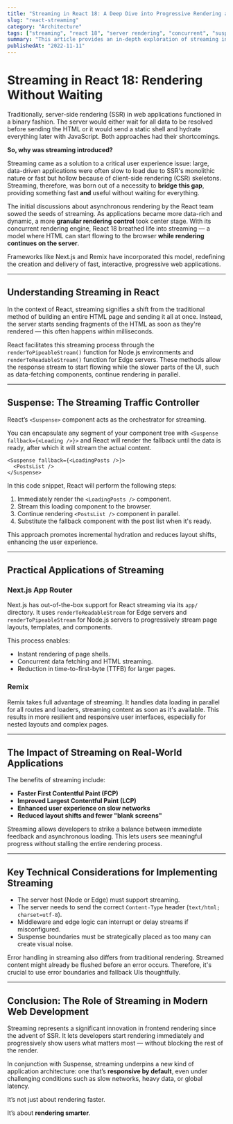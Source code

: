```yaml
---
title: "Streaming in React 18: A Deep Dive into Progressive Rendering and Performance Optimization"
slug: "react-streaming"
category: "Architecture"
tags: ["streaming", "react 18", "server rendering", "concurrent", "suspense"]
summary: "This article provides an in-depth exploration of streaming in React 18 — how it improves page load speeds by delivering content progressively, and how Suspense controls the rendering process. We also discuss how prominent frameworks like Next.js and Remix utilize this feature for performance enhancement."
publishedAt: "2022-11-11"
---
```


# Streaming in React 18: Rendering Without Waiting

Traditionally, server-side rendering (SSR) in web applications functioned in a binary fashion. The server would either wait for all data to be resolved before sending the HTML or it would send a static shell and hydrate everything later with JavaScript. Both approaches had their shortcomings.

**So, why was streaming introduced?**

Streaming came as a solution to a critical user experience issue: large, data-driven applications were often slow to load due to SSR's monolithic nature or fast but hollow because of client-side rendering (CSR) skeletons. Streaming, therefore, was born out of a necessity to **bridge this gap**, providing something fast **and** useful without waiting for everything.

The initial discussions about asynchronous rendering by the React team sowed the seeds of streaming. As applications became more data-rich and dynamic, a more **granular rendering control** took center stage. With its concurrent rendering engine, React 18 breathed life into streaming — a model where HTML can start flowing to the browser **while rendering continues on the server**.

Frameworks like Next.js and Remix have incorporated this model, redefining the creation and delivery of fast, interactive, progressive web applications.

---

## Understanding Streaming in React

In the context of React, streaming signifies a shift from the traditional method of building an entire HTML page and sending it all at once. Instead, the server starts sending fragments of the HTML as soon as they're rendered — this often happens within milliseconds.

React facilitates this streaming process through the `renderToPipeableStream()` function for Node.js environments and `renderToReadableStream()` function for Edge servers. These methods allow the response stream to start flowing while the slower parts of the UI, such as data-fetching components, continue rendering in parallel.

---

## Suspense: The Streaming Traffic Controller

React’s `<Suspense>` component acts as the orchestrator for streaming.

You can encapsulate any segment of your component tree with `<Suspense fallback={<Loading />}>` and React will render the fallback until the data is ready, after which it will stream the actual content.

```tsx
<Suspense fallback={<LoadingPosts />}>
  <PostsList />
</Suspense>
```

In this code snippet, React will perform the following steps:

1. Immediately render the `<LoadingPosts />` component.
2. Stream this loading component to the browser.
3. Continue rendering `<PostsList />` component in parallel.
4. Substitute the fallback component with the post list when it's ready.

This approach promotes incremental hydration and reduces layout shifts, enhancing the user experience.

---

## Practical Applications of Streaming

### Next.js App Router

Next.js has out-of-the-box support for React streaming via its `app/` directory. It uses `renderToReadableStream` for Edge servers and `renderToPipeableStream` for Node.js servers to progressively stream page layouts, templates, and components.

This process enables:
- Instant rendering of page shells.
- Concurrent data fetching and HTML streaming.
- Reduction in time-to-first-byte (TTFB) for larger pages.

### Remix

Remix takes full advantage of streaming. It handles data loading in parallel for all routes and loaders, streaming content as soon as it's available. This results in more resilient and responsive user interfaces, especially for nested layouts and complex pages.

---

## The Impact of Streaming on Real-World Applications

The benefits of streaming include:
- **Faster First Contentful Paint (FCP)**
- **Improved Largest Contentful Paint (LCP)**
- **Enhanced user experience on slow networks**
- **Reduced layout shifts and fewer "blank screens"**

Streaming allows developers to strike a balance between immediate feedback and asynchronous loading. This lets users see meaningful progress without stalling the entire rendering process.

---

## Key Technical Considerations for Implementing Streaming

- The server host (Node or Edge) must support streaming.
- The server needs to send the correct `Content-Type` header (`text/html; charset=utf-8`).
- Middleware and edge logic can interrupt or delay streams if misconfigured.
- Suspense boundaries must be strategically placed as too many can create visual noise.

Error handling in streaming also differs from traditional rendering. Streamed content might already be flushed before an error occurs. Therefore, it's crucial to use error boundaries and fallback UIs thoughtfully.

---

## Conclusion: The Role of Streaming in Modern Web Development

Streaming represents a significant innovation in frontend rendering since the advent of SSR. It lets developers start rendering immediately and progressively show users what matters most — without blocking the rest of the render.

In conjunction with Suspense, streaming underpins a new kind of application architecture: one that’s **responsive by default**, even under challenging conditions such as slow networks, heavy data, or global latency.

It’s not just about rendering faster.

It’s about **rendering smarter**.